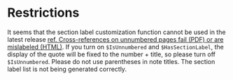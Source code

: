 

# Restrictions { .appendix }

It seems that the section label customization function cannot be used in the latest release [ref. Cross-references on unnumbered pages fail (PDF) or are mislabeled (HTML)](https://github.com/quarto-dev/quarto-cli/issues/5946). 
If you turn on `$IsUnnumbered` and `$HasSectionLabel`, the display of the quote will be fixed to the number + title, so please turn off `$IsUnnumbered`.
Please do not use parentheses in note titles. The section label list is not being generated correctly.





